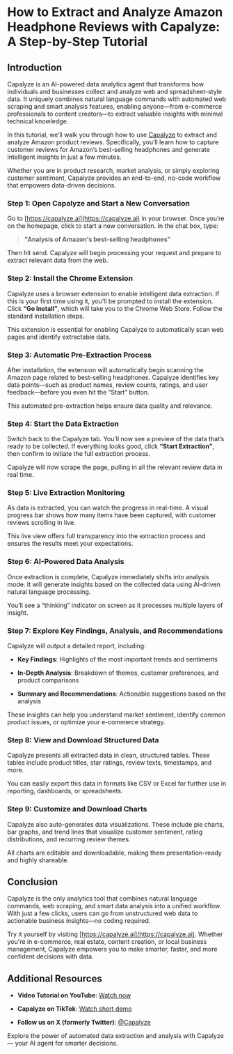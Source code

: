 # How to Extract and Analyze Amazon Headphone Reviews with Capalyze: A Step-by-Step Tutorial

## Introduction

Capalyze is an AI-powered data analytics agent that transforms how individuals and businesses collect and analyze web and spreadsheet-style data. It uniquely combines natural language commands with automated web scraping and smart analysis features, enabling anyone—from e-commerce professionals to content creators—to extract valuable insights with minimal technical knowledge.

In this tutorial, we’ll walk you through how to use [Capalyze](https://capalyze.ai/) to extract and analyze Amazon product reviews. Specifically, you’ll learn how to capture customer reviews for Amazon’s best-selling headphones and generate intelligent insights in just a few minutes.

Whether you are in product research, market analysis, or simply exploring customer sentiment, Capalyze provides an end-to-end, no-code workflow that empowers data-driven decisions.

### Step 1: Open Capalyze and Start a New Conversation

Go to [https://capalyze.ai](https://capalyze.ai) in your browser. Once you’re on the homepage, click to start a new conversation. In the chat box, type:

> **"Analysis of Amazon's best-selling headphones"**

Then hit send. Capalyze will begin processing your request and prepare to extract relevant data from the web.

### Step 2: Install the Chrome Extension

Capalyze uses a browser extension to enable intelligent data extraction. If this is your first time using it, you’ll be prompted to install the extension. Click **“Go Install”**, which will take you to the Chrome Web Store. Follow the standard installation steps.

This extension is essential for enabling Capalyze to automatically scan web pages and identify extractable data.

### Step 3: Automatic Pre-Extraction Process

After installation, the extension will automatically begin scanning the Amazon page related to best-selling headphones. Capalyze identifies key data points—such as product names, review counts, ratings, and user feedback—before you even hit the “Start” button.

This automated pre-extraction helps ensure data quality and relevance.

### Step 4: Start the Data Extraction

Switch back to the Capalyze tab. You’ll now see a preview of the data that’s ready to be collected. If everything looks good, click **“Start Extraction”**, then confirm to initiate the full extraction process.

Capalyze will now scrape the page, pulling in all the relevant review data in real time.

### Step 5: Live Extraction Monitoring

As data is extracted, you can watch the progress in real-time. A visual progress bar shows how many items have been captured, with customer reviews scrolling in live.

This live view offers full transparency into the extraction process and ensures the results meet your expectations.

### Step 6: AI-Powered Data Analysis

Once extraction is complete, Capalyze immediately shifts into analysis mode. It will generate insights based on the collected data using AI-driven natural language processing.

You’ll see a “thinking” indicator on screen as it processes multiple layers of insight.

### Step 7: Explore Key Findings, Analysis, and Recommendations

Capalyze will output a detailed report, including:

* **Key Findings**: Highlights of the most important trends and sentiments
    
* **In-Depth Analysis**: Breakdown of themes, customer preferences, and product comparisons
    
* **Summary and Recommendations**: Actionable suggestions based on the analysis
    
These insights can help you understand market sentiment, identify common product issues, or optimize your e-commerce strategy.

### Step 8: View and Download Structured Data

Capalyze presents all extracted data in clean, structured tables. These tables include product titles, star ratings, review texts, timestamps, and more.

You can easily export this data in formats like CSV or Excel for further use in reporting, dashboards, or spreadsheets.

### Step 9: Customize and Download Charts

Capalyze also auto-generates data visualizations. These include pie charts, bar graphs, and trend lines that visualize customer sentiment, rating distributions, and recurring review themes.

All charts are editable and downloadable, making them presentation-ready and highly shareable.

## Conclusion

Capalyze is the only analytics tool that combines natural language commands, web scraping, and smart data analysis into a unified workflow. With just a few clicks, users can go from unstructured web data to actionable business insights—no coding required.

Try it yourself by visiting [https://capalyze.ai](https://capalyze.ai). Whether you're in e-commerce, real estate, content creation, or local business management, Capalyze empowers you to make smarter, faster, and more confident decisions with data.

## Additional Resources

* **Video Tutorial on YouTube**: [Watch now](https://www.youtube.com/watch?v=H43p352xT1M)
    
* **Capalyze on TikTok**: [Watch short demo](https://www.tiktok.com/@smartdatabrief/video/7512806334165683487)
    
* **Follow us on X (formerly Twitter)**: [@Capalyze](https://x.com/Capalyze/status/1930953659409735764)
    
Explore the power of automated data extraction and analysis with Capalyze — your AI agent for smarter decisions.

